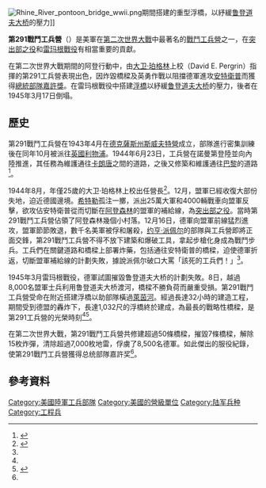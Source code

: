 [[File:Rhine_River_pontoon_bridge_wwii.png|thumb]]期間搭建的重型浮橋，以紓緩[[鲁登道夫大桥|鲁登道夫大桥]]的壓力]]

'''第291戰鬥工兵營'''（{{lang-en|'''291st Engineer Combat Battalion'''}}）是美軍在[[第二次世界大戰|第二次世界大戰]]中最著名的[[戰鬥工兵|戰鬥工兵營]]之一，在[[突出部之役|突出部之役]]和[[雷玛根戰役|雷玛根戰役]]有相當重要的貢獻。

在第二次世界大戰期間的阿登行動中，由[[大卫·珀格林|大卫·珀格林]]上校（David E. Pergrin）指揮的第291工兵營表現出色，因炸毀橋樑及英勇作戰以阻擋德軍進攻[[安特衛普|安特衛普]]而獲得[[總統單位表彰_(美國)|總統部隊嘉許獎]]。在雷玛根戰役中搭建[[浮橋|浮橋]]以紓緩[[鲁登道夫大桥|鲁登道夫大桥]]的壓力，後者在1945年3月17日倒塌。

==歷史==
第291戰鬥工兵營在1943年4月在[[德克薩斯州|德克薩斯州]][[斯威夫特營|斯威夫特營]]成立，部隊進行密集訓練後在同年10月被派往[[英國|英國]][[利物浦|利物浦]]。1944年6月23日，工兵營在諾曼第登陸並向內陸推進，其任務為維護通往[[卡朗唐|卡朗唐]]之間的道路，之後又修築和維護通往[[巴黎|巴黎]]的道路<ref name="Spotlight">{{cite web | url = http://www.6thcorpscombatengineers.com/docs/Engineers/Spotlight%20on%20the%20291st%20Engineer%20Combat%20Battalion001.pdf | title = Spotlight on the 291st Engineer Combat Battalion | publisher = 6thcorpscombatengineers.com | accessdate = 2015-08-01}}</ref>。

1944年8月，年僅25歲的大卫·珀格林上校出任營長<ref>{{cite web | url = http://articles.philly.com/2012-04-13/news/31337906_1_david-e-pergrin-malmedy-massacre-longest-bridge | title = David E. Pergrin, 94, a decorated WW2 officer | publisher = articles.philly.com | date =2012-04-13 | accessdate = 2015-08-01}}</ref>。12月，盟軍已經收復大部份失地，迫近德國邊境。[[希特勒|希特勒]]孤注一擲，派出25萬大軍和4000輛戰車向盟軍反擊，欲攻佔安特衛普從而切斷在[[阿登森林|阿登森林]]的盟軍的補給線，為[[突出部之役|突出部之役]]。當時第291戰鬥工兵營佔領了阿登森林幾個小村落。12月16日，德軍向盟軍前線猛烈進攻，盟軍節節敗退，數千名美軍被俘和屠殺，[[约亨·派佩尔|约亨·派佩尔]]的部隊與工兵營即將正面交鋒，第291戰鬥工兵營不得不放下建築和爆破工具，拿起步槍化身成為戰鬥步兵。工兵們在關鍵道路和橋樑上部署炸藥，包括通往安特衛普的橋樑，迫使德軍折返，切斷盟軍補給線的計劃失敗，據說派佩尔破口大罵「該死的工兵們！」<ref name="Spotlight"/>。

1945年3月雷玛根戰役，德軍試圖摧毀鲁登道夫大桥的計劃失敗。8日，越過8,000名盟軍士兵利用鲁登道夫大桥渡河，橋樑不勝負荷而嚴重受損。第291戰鬥工兵營受命在附近搭建浮橋以助部隊橫過[[萊茵河|萊茵河]]。經過長達32小時的建造工程，期間受到德盟的轟炸下，長達1,032尺的浮橋終於建成，為最長的戰略性橋樑，是第291工兵營的光榮時刻<ref name="Spotlight"/><ref>{{cite web | url = http://www.pacificamilitary.com/books/f-firstAcrossRhine.html | title = ENGINEERS AT WAR | publisher = pacificamilitary.com | accessdate = 2015-08-01 | archive-url = https://web.archive.org/web/20160304124108/http://www.pacificamilitary.com/books/f-firstAcrossRhine.html | archive-date = 2016-03-04 | dead-url = yes }}</ref>。

在第二次世界大戰，第291戰鬥工兵營共修建超過50條橋樑，摧毀7條橋樑，解除15枚炸彈，清除超過7,000枚地雷，俘虜了8,500名德軍。如此傑出的服役紀錄，使第291戰鬥工兵營獲得总统部隊嘉許奖<ref name="Spotlight"/>。

==參考資料==
{{reflist}}

[[Category:美國陸軍工兵部隊|Category:美國陸軍工兵部隊]]
[[Category:美國的營級單位|Category:美國的營級單位]]
[[Category:陆军兵种|Category:陆军兵种]]
[[Category:工程兵|Category:工程兵]]